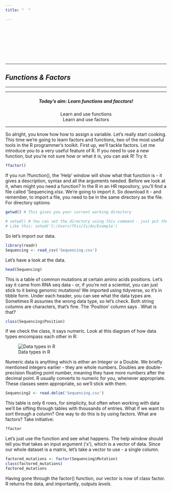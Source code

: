 ---
title: "  "

---
<br><br><br><br><br><br>

***
## *Functions & Factors*
***

***
<div style="text-align: center;" markdown="1">
##### Today's aim: Learn functions and facctors!
Learn and use functions<br>
Learn and use factors<br>
</div>
***

So alright, you know how how to assign a variable. Let's really start cooking. This time we're going to learn factors and functions, two of the most useful tools in the R programmer's toolkit. First up, we'll tackle factors. Let me introduce you to a very useful feature of R. If you need to use a new function, but you're not sure how or what it is, you can ask R! Try it:

```{r}

?factor()

```

If you run ?function(), the 'Help' window will show what that function is - it gives a description, syntax and all the arguments needed. Before we look at it, when might you need a function? In the R in an HR repository, you'll find a file called 'Sequencing.xlsx. We're going to import it. So download it - and remember, to import a file, you need to be in the same directory as the file. For directory options:<br>
```{r}

getwd() # This gives you your current working directory

# setwd() # You can set the directory using this command - just put the full address of your diretory in here in quotes
# Like this: setwd('C:/Users/This/Is/An/Example') 

```

So let's import our data.

```{r}
library(readr)
Sequencing <- read_csv('Sequencing.csv')

```


Let's have a look at the data. 

```{r}

head(Sequencing)
```

This is a table of common mutations at certain amino acids positions. Let's say it came from RNA seq data - or, if you're not a scientist, you can just stick to it being genomic mutations! We imported using tidyverse, so it's in tibble form. Under each header, you can see what the data types are. Sometimes R assumes the wrong data type, so let's check. Both string columns are characters, that's fine. The 'Position' column says <dbl>. What is that?

```{r}

class(Sequencing$Position)

```

If we check the class, it says numeric. Look at this diagram of how data types encompass each other in R:

![Data types in R](https://d33wubrfki0l68.cloudfront.net/1d1b4e1cf0dc5f6e80f621b0225354b0addb9578/6ee1c/diagrams/data-structures-overview.png)


Numeric data is anything which is either an Integer or a Double. We briefly mentioned integers earlier - they are whole numbers. Doubles are double-precision floating point number, meaning they have more numbers after the decimal point. R usually converts to numeric for you, whenever appropriate. These classes seem appropriate, so we'll stick with them. 
```{r}
Sequencing2 <- read.delim('Sequencing.csv')

```
This table is only 6 rows, for simplicity, but often when working with data we'll be sifting through tables with thousands of entries. What if we want to sort through a column? One way to do this is by using factors. What are factors? Take initiative:

```{r}

?factor

```

Let's just use the function and see what happens. The help window should tell you that  takes an input argument ('x'), which is a vector of data. Since our whole dataset is a matrix, let's take a vector to use - a single column.

```{R}
factored_mutations <- factor(Sequencing$Mutation)
class(factored_mutations)
factored_mutations
```

Having gone through the factor() function, our vector is now of class factor. R returns the data, and importantly, outputs *levels.* 
